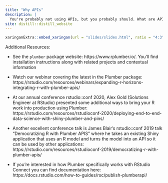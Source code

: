 ```yaml
---
title: "Why APIs"
description: |
  You're probably not using APIs, but you probably should. What are APIs? How do you use them? And how do you get started?
site: distill::distill_website
---
```


```r
xaringanExtra::embed_xaringan(url = "slides/slides.html", ratio = "4:3")
```


Additional Resources:

* See the `plumber` package website: https://www.rplumber.io/. You’ll find installation instructions along with related projects and contextual information

* Watch our webinar covering the latest in the Plumber package: https://rstudio.com/resources/webinars/expanding-r-horizons-integrating-r-with-plumber-apis/

* At our annual conference rstudio::conf 2020, Alex Gold (Solutions Engineer at RStudio) presented some additional ways to bring your R work into production using Plumber: https://rstudio.com/resources/rstudioconf-2020/deploying-end-to-end-data-science-with-shiny-plumber-and-pins/

* Another excellent conference talk is James Blair's rstudio::conf 2019 talk "Democratizing R with Plumber APIS" where he takes an existing Shiny application that uses an R model and turns the model into an API so it can be used by other applications: https://rstudio.com/resources/rstudioconf-2019/democratizing-r-with-plumber-apis/  

* If you’re interested in how Plumber specifically works with RStudio Connect you can find documentation here: https://docs.rstudio.com/how-to-guides/rsc/publish-plumberapi/